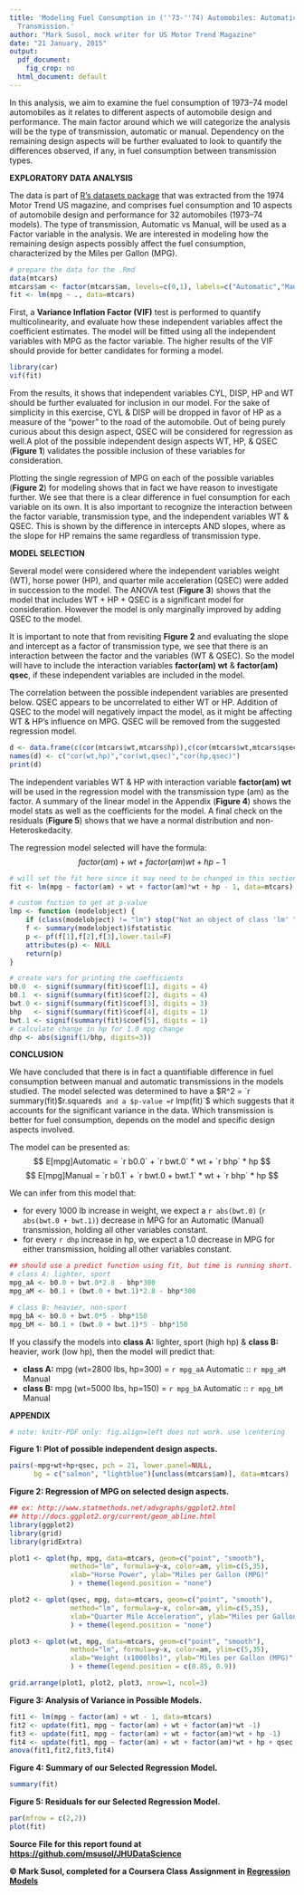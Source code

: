 ```yaml
---
title: 'Modeling Fuel Consumption in (''73-''74) Automobiles: Automatic vs. Manual
  Transmission.'
author: "Mark Susol, mock writer for US Motor Trend Magazine"
date: "21 January, 2015"
output:
  pdf_document:
    fig_crop: no
  html_document: default
---
```

In this analysis, we aim to examine the fuel consumption of 1973–74 model automobiles as it relates to different aspects of automobile design and performance. The main factor around which we will categorize the analysis will be the type of transmission, automatic or manual. Dependency on the remaining design aspects will be further evaluated to look to quantify the differences observed, if any, in fuel consumption between transmission types.

**EXPLORATORY DATA ANALYSIS**

The data is part of [R's datasets package](https://stat.ethz.ch/R-manual/R-patched/library/datasets/html/mtcars.html) that was extracted from the 1974 Motor Trend US magazine, and comprises fuel consumption and 10 aspects of automobile design and performance for 32 automobiles (1973–74 models). The type of transmission, Automatic vs Manual, will be used as a Factor variable in the analysis. We are interested in modeling how the remaining design aspects possibly affect the fuel consumption, characterized by the Miles per Gallon (MPG).

```r
# prepare the data for the .Rmd
data(mtcars)
mtcars$am <- factor(mtcars$am, levels=c(0,1), labels=c("Automatic","Manual"))
fit <- lm(mpg ~ ., data=mtcars)
```

First, a **Variance Inflation Factor (VIF)** test is performed to quantify multicolinearity, and evaluate how these independent variables affect the coefficient estimates. The model will be fitted using all the independent variables with MPG as the factor variable. The higher results of the VIF should provide for better candidates for forming a model.

```r
library(car)
vif(fit)
```

From the results, it shows that independent variables CYL, DISP, HP and WT should be further evaluated for inclusion in our model. For the sake of simplicity in this exercise, CYL & DISP will be dropped in favor of HP as a measure of the "power" to the road of the automobile. Out of being purely curious about this design aspect, QSEC will be considered for regression as well.A plot of the possible independent design aspects WT, HP, & QSEC (**Figure 1**) validates the possible inclusion of these variables for consideration. 

Plotting the single regression of MPG on each of the possible variables (**Figure 2**) for modeling shows that in fact we have reason to investigate further. We see that there is a clear difference in fuel consumption for each variable on its own. It is also important to recognize the interaction between the factor variable, transmission type, and the independent variables WT & QSEC. This is shown by the difference in intercepts AND slopes, where as the slope for HP remains the same regardless of transmission type.

**MODEL SELECTION**

Several model were considered where the independent variables weight (WT), horse power (HP), and quarter mile acceleration (QSEC) were added in succession to the model. The ANOVA test (**Figure 3**) shows that the model that includes WT + HP + QSEC is a significant model for consideration. However the model is only marginally improved by adding QSEC to the model.

It is important to note that from revisiting **Figure 2** and evaluating the slope and intercept as a factor of transmission type, we see that there is an interaction between the factor and the variables (WT & QSEC). So the model will have to include the interaction variables **factor(am) wt** & **factor(am) qsec**, if these independent variables are included in the model.

The correlation between the possible independent variables are presented below. QSEC appears to be uncorrelated to either WT or HP. Addition of QSEC to the model will negatively impact the model, as it might be affecting WT & HP's influence on MPG. QSEC will be removed from the suggested regression model.
```r
d <- data.frame(c(cor(mtcars$wt,mtcars$hp)),c(cor(mtcars$wt,mtcars$qsec)), cor(mtcars$hp,mtcars$qsec))
names(d) <- c("cor(wt,hp)","cor(wt,qsec)","cor(hp,qsec)")
print(d)
``` 

The independent variables WT & HP with interaction variable **factor(am) wt** will be used in the regression model with the transmission type (am) as the factor. A summary of the linear model in the Appendix (**Figure 4**) shows the model stats as well as the coefficients for the model. A final check on the residuals (**Figure 5**) shows that we have a normal distribution and non-Heteroskedacity.

The regression model selected will have the formula:
$$ factor(am) + wt + factor(am) wt + hp - 1 $$

```r
# will set the fit here since it may need to be changed in this section. define only once in .Rmd
fit <- lm(mpg ~ factor(am) + wt + factor(am)*wt + hp - 1, data=mtcars)

# custom fnction to get at p-value
lmp <- function (modelobject) {
    if (class(modelobject) != "lm") stop("Not an object of class 'lm' ")
    f <- summary(modelobject)$fstatistic
    p <- pf(f[1],f[2],f[3],lower.tail=F)
    attributes(p) <- NULL
    return(p)
}

# create vars for printing the coefficients
b0.0  <- signif(summary(fit)$coef[1], digits = 4)
b0.1  <- signif(summary(fit)$coef[2], digits = 4)
bwt.0 <- signif(summary(fit)$coef[3], digits = 3)
bhp   <- signif(summary(fit)$coef[4], digits = 1)
bwt.1 <- signif(summary(fit)$coef[5], digits = 1)
# calculate change in hp for 1.0 mpg change
dhp <- abs(signif(1/bhp, digits=3))
```

**CONCLUSION**

We have concluded that there is in fact a quantifiable difference in fuel consumption between manual and automatic transmissions in the models studied. The model selected was determined to have a $R^2 = `r summary(fit)$r.squared`$ and a $p-value = `r lmp(fit)`$ which suggests that it accounts for the significant variance in the data. Which transmission is better for fuel consumption, depends on the model and specific design aspects involved.

The model can be presented as:
$$ E[mpg]Automatic =  `r b0.0` + `r bwt.0` * wt + `r bhp` * hp $$
$$ E[mpg]Manual    =  `r b0.1` + `r bwt.0 + bwt.1` * wt + `r bhp` * hp $$

We can infer from this model that:

- for every 1000 lb increase in weight, we expect a `r abs(bwt.0)` (`r abs(bwt.0 + bwt.1)`) decrease in MPG for an Automatic (Manual) transmission, holding all other variables constant.
- for every `r dhp` increase in hp, we expect a 1.0 decrease in MPG for either transmission, holding all other variables constant.

```r
## should use a predict function using fit, but time is running short.
# class A: lighter, sport
mpg_aA <- b0.0 + bwt.0*2.8 - bhp*300
mpg_aM <- b0.1 + (bwt.0 + bwt.1)*2.8 - bhp*300

# class B: heavier, non-sport
mpg_bA <- b0.0 + bwt.0*5 - bhp*150
mpg_bM <- b0.1 + (bwt.0 + bwt.1)*5 - bhp*150
```
If you classify the models into **class A:** lighter, sport (high hp) & **class B:** heavier, work (low hp), then the model will predict that:

- **class A:**  mpg (wt=2800 lbs, hp=300) = ```r mpg_aA``` Automatic :: ```r mpg_aM``` Manual
- **class B:**  mpg (wt=5000 lbs, hp=150) = ```r mpg_bA``` Automatic :: ```r mpg_bM``` Manual

\pagebreak

**APPENDIX**
```r
# note: knitr-PDF only: fig.align=left does not work. use \centering
```
\centering

**Figure 1: Plot of possible independent design aspects.**
```r
pairs(~mpg+wt+hp+qsec, pch = 21, lower.panel=NULL,
      bg = c("salmon", "lightblue")[unclass(mtcars$am)], data=mtcars)
```

**Figure 2: Regression of MPG on selected design aspects.**
```r
## ex: http://www.statmethods.net/advgraphs/ggplot2.html
## http://docs.ggplot2.org/current/geom_abline.html
library(ggplot2)
library(grid)
library(gridExtra)

plot1 <- qplot(hp, mpg, data=mtcars, geom=c("point", "smooth"), 
               method="lm", formula=y~x, color=am, ylim=c(5,35),
               xlab="Horse Power", ylab="Miles per Gallon (MPG)"
               ) + theme(legend.position = "none")

plot2 <- qplot(qsec, mpg, data=mtcars, geom=c("point", "smooth"), 
               method="lm", formula=y~x, color=am, ylim=c(5,35),
               xlab="Quarter Mile Acceleration", ylab="Miles per Gallon (MPG)"
               ) + theme(legend.position = "none")

plot3 <- qplot(wt, mpg, data=mtcars, geom=c("point", "smooth"), 
               method="lm", formula=y~x, color=am, ylim=c(5,35), 
               xlab="Weight (x1000lbs)", ylab="Miles per Gallon (MPG)"
               ) + theme(legend.position = c(0.85, 0.9))

grid.arrange(plot1, plot2, plot3, nrow=1, ncol=3)
```

\pagebreak

**Figure 3: Analysis of Variance in Possible Models.**
```r
fit1 <- lm(mpg ~ factor(am) + wt - 1, data=mtcars)
fit2 <- update(fit1, mpg ~ factor(am) + wt + factor(am)*wt -1)
fit3 <- update(fit1, mpg ~ factor(am) + wt + factor(am)*wt + hp -1)
fit4 <- update(fit1, mpg ~ factor(am) + wt + factor(am)*wt + hp + qsec + factor(am)*qsec -1)
anova(fit1,fit2,fit3,fit4)
```

**Figure 4: Summary of our Selected Regression Model.**
```r
summary(fit)
```

\pagebreak

**Figure 5: Residuals for our Selected Regression Model.**
```r
par(mfrow = c(2,2))
plot(fit)
```

**Source File for this report found at [https://github.com/msusol/JHUDataScience](https://github.com/msusol/JHUDataScience/blob/master/RegressionModels/course_project/mtcarsAnalysis.Rmd)**

**© Mark Susol, completed for a Coursera Class Assignment in [Regression Models](https://class.coursera.org/regmods-010)**